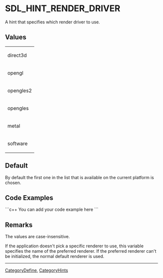 
= SDL_HINT_RENDER_DRIVER =
A hint that specifies which render driver to use.


== Values ==
{|
|direct3d
|-
|opengl
|-
|opengles2
|-
|opengles
|-
|metal
|-
|software
|}

== Default ==
By default the first one in the list that is available on the current platform is chosen.

== Code Examples ==
```c++
You can add your code example here
```

== Remarks ==
The values are case-insensitive.

If the application doesn't pick a specific renderer to use, this variable specifies the name of the preferred renderer.  If the preferred renderer can't be initialized, the normal default renderer is used.

----
[[CategoryDefine]], [[CategoryHints]]

